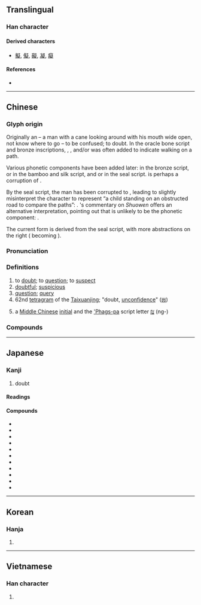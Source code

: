 {{character info/new}}

==Translingual==

===Han character===
{{Han char|rn=103|rad=疋|as=09|sn=14|four=27481|canj=PKNIO|ids=⿰𠤕⿱龴疋}}

====Derived characters====
* [[擬]], [[儗]], [[礙]], [[凝]], [[癡]]

====References====
* {{Han ref|kx=0768.030|dkj=22007|dj=1178.080|hdz=42751.040|uh=7591|ud=30097|bh=BAC3|bd=47811}}

----

==Chinese==
{{zh-forms}}

===Glyph origin===
{{Han etym}}
Originally an {{Han compound|大||丨|t1=man|t2=tilted head|t3=cane|ls=ic|nocap=1}} – a man with a cane looking around with his mouth wide open, not know where to go – to be confused; to doubt. In the oracle bone script and bronze inscriptions, {{zh-l|*彳}}, {{zh-l|*亍}}, and/or {{zh-l|*止}} was often added to indicate walking on a path.

Various phonetic components have been added later: {{och-l|牛}} in the bronze script, {{och-l|子}} or {{och-l|乙}} in the bamboo and silk script, and {{och-l|子}} or {{och-l|矢}} in the seal script. {{zh-l|*子}} is perhaps a corruption of {{zh-l|*牛}}.

By the seal script, the man has been corrupted to {{zh-l|*𠤕}}, leading ''{{w|Shuowen}}'' to slightly misinterpret the character to represent “a child standing on an obstructed road to compare the paths”: {{Han compound|子|止|匕|矢|c1=s|c2=s|c3=s|c4=p|t1=child|t2=to be obstructed|t3=to compare|nocap=1}}. {{w|Duan Yucai}}'s commentary on ''Shuowen'' offers an alternative interpretation, pointing out that {{och-l|矢}} is unlikely to be the phonetic component: {{Han compound|子|𠤕|止|c1=s|c2=s|c3=p|t1=child|t2=uncertain}}.

The current form is derived from the seal script, with more abstractions on the right ({{Han compound|子|止}} becoming {{Han compound|マ|疋}}).

===Pronunciation===
{{zh-pron
|m=yí,níng
|m-s=
|c=ji4
|c-t=
|g=
|h=pfs=ngì
|j=
|mb=ngǐ
|md=ngì
|mn=gî
|mn-t=ghi5
|w=
|x=
|mc=y
|oc=y
|cat=v,a,n
}}

===Definitions===
{{zh-hanzi}}

# to [[doubt]]; to [[question]]; to [[suspect]]
# [[doubtful]]; [[suspicious]]
# [[question]]; [[query]]
# 62nd [[tetragram]] of the [[Taixuanjing]]; "doubt, [[unconfidence]]" ([[𝍃]])
# {{zh-div|母}} {{lb|zh|phonology}} a [[Middle Chinese]] [[initial]] and the [['Phags-pa]] script letter [[ꡃ]] (ng-)

===Compounds===
{{zh-der|傳疑|九疑山|形跡可疑|不避嫌疑|半信半疑|不疑貳|將信將疑|恫疑虛猲|可疑|作疑|怪疑|憂疑|恫疑虛喝|不疑|存疑|居之不疑|多疑|嫌疑犯|嫌疑|嫌疑分子|不疑誣金|多聞闕疑|不容置疑|兩無猜疑|疑竇|疑犯|疑問句|獻疑|疑塚|疑惑|疑慮|猶豫多疑|狐疑不決|疑問號|祛疑|疑古|疑點|犯疑|深信不疑|疑陣|疑問|滿布疑雲|無疑|析疑|狐疑|疑案|疑貳|疑團|疑心病|持疑不決|疑怪|投杼之疑|疑懼|疑忌|疑影|疑鬼疑神|疑雲|疑難雜症|疑難|疑義|疑神疑鬼|疑獄|疑滯|疑抱|疑情|疑心|疑問代詞|疑兵|疑信參半|疑似|疑人竊鈇|疑人疑鬼|疑丞|無可置疑|狼顧狐疑|生疑|猶疑|猜疑|稽疑|狐疑未決|睽疑|無庸置疑|決疑|懷疑論|疑心疑鬼|疑猜|懸疑|毫不遲疑|毫無疑義|毋庸置疑|然疑|析疑匡謬|懷疑|滿腹狐疑|經典稽疑|質疑|設疑|遲疑|致疑|置疑|遲疑不決|驚疑|考古質疑|遲疑未決|質疑問難|見疑|驚疑不定|闕疑|錯疑|起疑|賞奇析疑|釋疑|解疑釋結|蓄疑}}

----

==Japanese==

===Kanji===
{{ja-kanji|grade=6|rs=疋09}}

# doubt

====Readings====
{{ja-readings
|goon=ぎ
|kanon=ぎ
|on=きょう
|kun=うたが-う, うたが-わし.い
}}

====Compounds====
* {{ja-r|疑心|ぎしん}}
* {{ja-r|被疑者|ひぎしゃ}}
* {{ja-r|懐疑|かいぎ}}
* {{ja-r|疑問|ぎもん}}
* {{ja-r|疑問符|ぎもんふ}}
* {{ja-r|質疑|しつぎ}}
* {{ja-r|容疑|ようぎ}}
* {{ja-r|容疑者|ようぎしゃ}}
* {{ja-r|疑惧|ぎく}}
* {{ja-r|疑懼|ぎく}}
* {{ja-r|疑念|ぎねん}}

----

==Korean==

===Hanja===
{{ko-hanja|hangeul=[[의]], [[응]]|eumhun=|rv=ui, eung|mr=ŭi, ŭng|y=uy, ung}}

# {{defn|lang=ko|sort=疋09}}

----

==Vietnamese==

===Han character===
{{vi-hantu|nghi|rs=疋09}}

# {{defn|lang=vi|sort=疋09}}